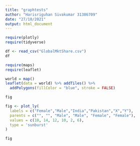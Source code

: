 ---
title: "graphtests"
author: "Harisriguhan Sivakumar 31386709"
date: "27/10/2021"
output: html_document
---

```{r}
require(plotly)
require(tidyverse)
```
```{r}
df <- read_csv("GlobalMktShare.csv")
df
```

```{r}
require(maps)
require(leaflet)
```


```{r}
world = map()
leaflet(data = world) %>% addTiles() %>%
  addPolygons(fillColor = "blue", stroke = FALSE)
```

```{r}
fig
```

```{r}

fig <- plot_ly(
  labels = c("Female","Male","India","Pakistan","X","Y"),
  parents = c("", "", "Male", "Male", "Female", "Female"),
  values = c(10, 14, 12, 10, 2, 6),
  type = 'sunburst'
)

fig

```


